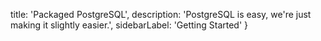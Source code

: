   title: 'Packaged PostgreSQL',
  description: 'PostgreSQL is easy, we\'re just making it slightly easier.',
  sidebarLabel: 'Getting Started'
}
